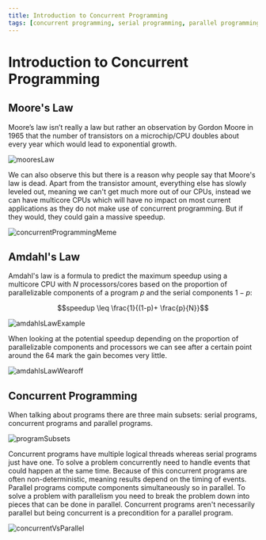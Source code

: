 ```yaml
---
title: Introduction to Concurrent Programming
tags: [concurrent programming, serial programming, parallel programming, moore's law, amdahl's law]
---
```


# Introduction to Concurrent Programming

## Moore's Law

Moore’s law isn’t really a law but rather an observation by Gordon Moore in 1965 that the number of transistors on a
microchip/CPU doubles about every year which would lead to exponential growth.

![mooresLaw](/compSci/mooresLaw.png)

We can also observe this but there is a reason why people say that Moore's law is dead. Apart from the transistor
amount, everything else has slowly leveled out, meaning we can't get much more out of our CPUs, instead we can have
multicore CPUs which will have no impact on most current applications as they do not make use of concurrent programming.
But if they would, they could gain a massive speedup.

![concurrentProgrammingMeme](/compSci/concurrentProgrammingMeme.png)

## Amdahl's Law

Amdahl's law is a formula to predict the maximum speedup using a multicore CPU with $N$ processors/cores based on the
proportion of parallelizable components of a program $p$ and the serial components $1-p$:

$$speedup \leq \frac{1}{(1-p)+ \frac{p}{N}}$$

![amdahlsLawExample](/compSci/amdahlsLawExample.png)

When looking at the potential speedup depending on the proportion of parallelizable components and processors we can see
after a certain point around the 64 mark the gain becomes very little.

![amdahlsLawWearoff](/compSci/amdahlsLawWearoff.png)

## Concurrent Programming

When talking about programs there are three main subsets: serial programs, concurrent programs and parallel programs.

![programSubsets](/compSci/programSubsets.png)

Concurrent programs have multiple logical threads whereas serial programs just have one. To solve a problem concurrently
need to handle events that could happen at the same time. Because of this concurrent programs are often
non-deterministic, meaning results depend on the timing of events. Parallel programs compute components simultaneously
so in parallel. To solve a problem with parallelism you need to break the problem down into pieces that can be done in
parallel. Concurrent programs aren't necessarily parallel but being concurrent is a precondition for a parallel program.

![concurrentVsParallel](/compSci/concurrentVsParallel.png)
